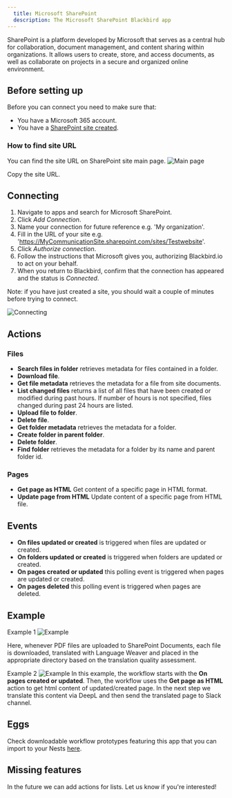 ```yaml
---
  title: Microsoft SharePoint
  description: The Microsoft SharePoint Blackbird app
---
```


<LinkCard title="View on Github" target="_blank" href="https://github.com/bb-io/MicrosoftSharePoint" icon="github" />

SharePoint is a platform developed by Microsoft that serves as a central hub for collaboration, document management, and content sharing within organizations. It allows users to create, store, and access documents, as well as collaborate on projects in a secure and organized online environment.

## Before setting up

Before you can connect you need to make sure that:

- You have a Microsoft 365 account.
- You have a [SharePoint site created](https://support.microsoft.com/en-gb/office/create-a-site-in-sharepoint-4d1e11bf-8ddc-499d-b889-2b48d10b1ce8).

### How to find site URL

You can find the site URL on SharePoint site main page.
![Main page](https://raw.githubusercontent.com/bb-io/MicrosoftSharePoint/main/image/README/my-site-Url.png)

Copy the site URL.

## Connecting

1. Navigate to apps and search for Microsoft SharePoint.
2. Click _Add Connection_.
3. Name your connection for future reference e.g. 'My organization'.
4. Fill in the URL of your site e.g. 'https://MyCommunicationSite.sharepoint.com/sites/Testwebsite'. 
5. Click _Authorize connection_.
6. Follow the instructions that Microsoft gives you, authorizing Blackbird.io to act on your behalf.
7. When you return to Blackbird, confirm that the connection has appeared and the status is _Connected_.

Note: if you have just created a site, you should wait a couple of minutes before trying to connect.

![Connecting](https://raw.githubusercontent.com/bb-io/MicrosoftSharePoint/main/image/README/connecting.png)

## Actions

### Files

- **Search files in folder** retrieves metadata for files contained in a folder.
- **Download file**.
- **Get file metadata** retrieves the metadata for a file from site documents.
- **List changed files** returns a list of all files that have been created or modified during past hours. If number of hours is not specified, files changed during past 24 hours are listed.
- **Upload file to folder**.
- **Delete file**.
- **Get folder metadata** retrieves the metadata for a folder.
- **Create folder in parent folder**.
- **Delete folder**.
- **Find folder** retrieves the metadata for a folder by its name and parent folder id.

### Pages

- **Get page as HTML** Get content of a specific page in HTML format.
- **Update page from HTML** Update content of a specific page from HTML file.

## Events

- **On files updated or created** is triggered when files are updated or created.
- **On folders updated or created** is triggered when folders are updated or created.
- **On pages created or updated** this polling event is triggered when pages are updated or created.
- **On pages deleted** this polling event is triggered when pages are deleted.

## Example
Example 1
![Example](https://raw.githubusercontent.com/bb-io/MicrosoftSharePoint/main/image/README/example.png)

Here, whenever PDF files are uploaded to SharePoint Documents, each file is downloaded, translated with Language Weaver and placed in the appropriate directory based on the translation quality assessment.

Example 2
![Example](https://raw.githubusercontent.com/bb-io/MicrosoftSharePoint/main/image/README/example2.png)
In this example, the workflow starts with the **On pages created or updated**. Then, the workflow uses the **Get page as HTML** action to get html content of updated/created page. In the next step we translate this content via DeepL and then send the translated page to Slack channel.

## Eggs

Check downloadable workflow prototypes featuring this app that you can import to your Nests [here](https://docs.blackbird.io/eggs/storage-to-mt/). 

## Missing features

In the future we can add actions for lists. Let us know if you're interested!

